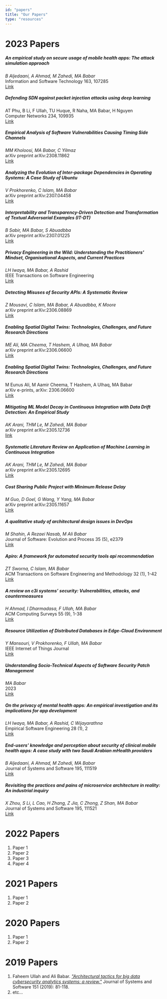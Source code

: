 ```yaml
---
id: "papers"
title: "Our Papers"
type: "resources"
---
```


# 2023 Papers

##### **An empirical study on secure usage of mobile health apps: The attack simulation approach**

_B Aljedaani, A Ahmad, M Zahedi, MA Babar_  
Information and Software Technology 163, 107285  
[Link](https://www.sciencedirect.com/science/article/pii/S0950584923001398)

##### **Defending SDN against packet injection attacks using deep learning**

AT Phu, B Li, F Ullah, TU Huque, R Naha, MA Babar, H Nguyen  
Computer Networks 234, 109935  
[Link](https://www.sciencedirect.com/science/article/pii/S1389128623003808)

##### **Empirical Analysis of Software Vulnerabilities Causing Timing Side Channels**

_MM Kholoosi, MA Babar, C Yilmaz_  
arXiv preprint arXiv:2308.11862  
[Link](https://arxiv.org/pdf/2308.11862.pdf)

##### **Analyzing the Evolution of Inter-package Dependencies in Operating Systems: A Case Study of Ubuntu**

_V Prokhorenko, C Islam, MA Babar_  
arXiv preprint arXiv:2307.04458  
[Link](https://arxiv.org/pdf/2307.04458.pdf)

##### **Interpretability and Transparency-Driven Detection and Transformation of Textual Adversarial Examples (IT-DT)**

_B Sabir, MA Babar, S Abuadbba_  
arXiv preprint arXiv:2307.01225  
[Link](https://arxiv.org/pdf/2307.01225.pdf)

##### **Privacy Engineering in the Wild: Understanding the Practitioners' Mindset, Organisational Aspects, and Current Practices**

_LH Iwaya, MA Babar, A Rashid_  
IEEE Transactions on Software Engineering  
[Link](https://ieeexplore.ieee.org/stamp/stamp.jsp?arnumber=10167784)

##### **Detecting Misuses of Security APIs: A Systematic Review**

_Z Mousavi, C Islam, MA Babar, A Abuadbba, K Moore_  
arXiv preprint arXiv:2306.08869  
[Link](https://arxiv.org/pdf/2306.08869.pdf)

##### **Enabling Spatial Digital Twins: Technologies, Challenges, and Future Research Directions**

_ME Ali, MA Cheema, T Hashem, A Ulhaq, MA Babar_  
arXiv preprint arXiv:2306.06600  
[Link](https://arxiv.org/pdf/2306.06600.pdf)

##### **Enabling Spatial Digital Twins: Technologies, Challenges, and Future Research Directions**

M Eunus Ali, M Aamir Cheema, T Hashem, A Ulhaq, MA Babar  
arXiv e-prints, arXiv: 2306.06600  
[Link](https://ui.adsabs.harvard.edu/abs/2023arXiv230606600E/abstract)

##### **Mitigating ML Model Decay in Continuous Integration with Data Drift Detection: An Empirical Study**

_AK Arani, THM Le, M Zahedi, MA Babar_  
arXiv preprint arXiv:2305.12736  
[link](https://scholar.google.com.au/citations?view_op=view_citation&hl=en&user=oagBheUAAAAJ&sortby=pubdate&citation_for_view=oagBheUAAAAJ:v_tt_AnqfNMC)

##### **Systematic Literature Review on Application of Machine Learning in Continuous Integration**

_AK Arani, THM Le, M Zahedi, MA Babar_  
arXiv preprint arXiv:2305.12695  
[Link](https://scholar.google.com.au/citations?view_op=view_citation&hl=en&user=oagBheUAAAAJ&sortby=pubdate&citation_for_view=oagBheUAAAAJ:M_lZXyI38BkC)

##### **Cost Sharing Public Project with Minimum Release Delay**

_M Guo, D Goel, G Wang, Y Yang, MA Babar_  
arXiv preprint arXiv:2305.11657  
[Link](https://arxiv.org/pdf/2305.11657.pdf)

##### **A qualitative study of architectural design issues in DevOps**

_M Shahin, A Rezaei Nasab, M Ali Babar_  
Journal of Software: Evolution and Process 35 (5), e2379  
[Link](https://onlinelibrary.wiley.com/doi/pdf/10.1002/smr.2379)

##### **Apiro: A framework for automated security tools api recommendation**

_ZT Sworna, C Islam, MA Babar_  
ACM Transactions on Software Engineering and Methodology 32 (1), 1-42  
[Link](https://dl.acm.org/doi/pdf/10.1145/3512768)

##### **A review on c3i systems’ security: Vulnerabilities, attacks, and countermeasures**

_H Ahmad, I Dharmadasa, F Ullah, MA Babar_  
ACM Computing Surveys 55 (9), 1-38  
[Link](https://dl.acm.org/doi/pdf/10.1145/3558001)

##### **Resource Utilization of Distributed Databases in Edge-Cloud Environment**

_Y Mansouri, V Prokhorenko, F Ullah, MA Babar_  
IEEE Internet of Things Journal  
[Link](https://ieeexplore.ieee.org/stamp/stamp.jsp?arnumber=10012453)

##### **Understanding Socio-Technical Aspects of Software Security Patch Management**

_MA Babar_  
2023  
[Link](https://digital.library.adelaide.edu.au/dspace/bitstream/2440/139084/1/Munasinghe2023_PhD.pdf)

##### **On the privacy of mental health apps: An empirical investigation and its implications for app development**

_LH Iwaya, MA Babar, A Rashid, C Wijayarathna_  
Empirical Software Engineering 28 (1), 2  
[Link](https://link.springer.com/article/10.1007/s10664-022-10236-0)

##### **End-users’ knowledge and perception about security of clinical mobile health apps: A case study with two Saudi Arabian mHealth providers**

_B Aljedaani, A Ahmad, M Zahedi, MA Babar_  
Journal of Systems and Software 195, 111519  
[Link](https://www.sciencedirect.com/science/article/pii/S0164121222001959)

##### **Revisiting the practices and pains of microservice architecture in reality: An industrial inquiry**

_X Zhou, S Li, L Cao, H Zhang, Z Jia, C Zhong, Z Shan, MA Babar_  
Journal of Systems and Software 195, 111521  
[Link](https://www.sciencedirect.com/science/article/pii/S0164121222001972)

# 2022 Papers

1. Paper 1
2. Paper 2
3. Paper 3
4. Paper 4

# 2021 Papers

1. Paper 1
2. Paper 2

# 2020 Papers

1. Paper 1
2. Paper 2

# 2019 Papers

1. Faheem Ullah and Ali Babar. _["Architectural tactics for big data cybersecurity analytics systems: a review."](http://link-to-paper)_ Journal of Systems and Software 151 (2019): 81-118.
2. etc...
